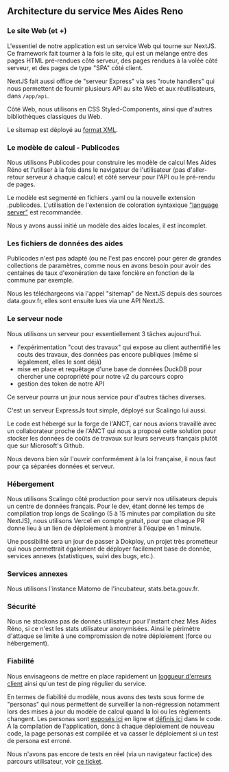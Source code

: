 ## Architecture du service Mes Aides Reno

### Le site Web (et +)

L'essentiel de notre application est un service Web qui tourne sur NextJS. Ce framework fait tourner à la fois le site, qui est un mélange entre des pages HTML pré-rendues côté serveur, des pages rendues à la volée côté serveur, et des pages de type "SPA" côté client.

NextJS fait aussi office de "serveur Express" via ses "route handlers" qui nous permettent de fournir plusieurs API au site Web et aux réutilisateurs, dans `/app/api`.

Côté Web, nous utilisons en CSS Styled-Components, ainsi que d'autres bibliothèques classiques du Web.

Le sitemap est déployé au [format XML](https://mesaidesreno.beta.gouv.fr/sitemap.xml).

### Le modèle de calcul - Publicodes

Nous utilisons Publicodes pour construire les modèle de calcul Mes Aides Réno et l'utiliser à la fois dans le navigateur de l'utilisateur (pas d'aller-retour serveur à chaque calcul) et côté serveur pour l'API ou le pré-rendu de pages.

Le modèle est segmenté en fichiers .yaml ou la nouvelle extension .publicodes. L'utilisation de l'extension de coloration syntaxique ["language server"](https://github.com/publicodes/language-server) est recommandée.

Nous y avons aussi initié un modèle des aides locales, il est incomplet.

### Les fichiers de données des aides

Publicodes n'est pas adapté (ou ne l'est pas encore) pour gérer de grandes collections de paramètres, comme nous en avons besoin pour avoir des centaines de taux d'exonération de taxe foncière en fonction de la commune par exemple.

Nous les téléchargeons via l'appel "sitemap" de NextJS depuis des sources data.gouv.fr, elles sont ensuite lues via une API NextJS.

### Le serveur node

Nous utilisons un serveur pour essentiellement 3 tâches aujourd'hui.

- l'expérimentation "cout des travaux" qui expose au client authentifié les couts des travaux, des données pas encore publiques (même si légalement, elles le sont déjà)
- mise en place et requêtage d'une base de données DuckDB pour chercher une copropriété pour notre v2 du parcours copro
- gestion des token de notre API

Ce serveur pourra un jour nous service pour d'autres tâches diverses.

C'est un serveur ExpressJs tout simple, déployé sur Scalingo lui aussi.

Le code est hébergé sur la forge de l'ANCT, car nous avions travaillé avec un collaborateur proche de l'ANCT qui nous a proposé cette solution pour stocker les données de coûts de travaux sur leurs serveurs français plutôt que sur Microsoft's Github.

Nous devons bien sûr l'ouvrir conformément à la loi française, il nous faut pour ça séparées données et serveur.

### Hébergement

Nous utilisons Scalingo côté production pour servir nos utilisateurs depuis un centre de données français. Pour le dev, étant donné les temps de compilation trop longs de Scalingo (5 à 15 minutes par compilation du site NextJS), nous utilisons Vercel en compte gratuit, pour que chaque PR donne lieu à un lien de déploiement à montrer à l'équipe en 1 minute.

Une possibilité sera un jour de passer à Dokploy, un projet très prometteur qui nous permettrait également de déployer facilement base de donnée, services annexes (statistiques, suivi des bugs, etc.).

### Services annexes

Nous utilisons l'instance Matomo de l'incubateur, stats.beta.gouv.fr.

### Sécurité

Nous ne stockons pas de donnés utilisateur pour l'instant chez Mes Aides Réno, si ce n'est les stats utilisateur anonymisées. Ainsi le périmètre d'attaque se limite à une compromission de notre déploiement (force ou hébergement).

### Fiabilité

Nous envisageons de mettre en place rapidement un [loggueur d'erreurs client](https://github.com/betagouv/reno/issues/385) ainsi qu'un test de ping régulier du service. 

En termes de fiabilité du modèle, nous avons des tests sous forme de "personas" qui nous permettent de surveiller la non-régression notamment lors des mises à jour du modèle de calcul quand la loi ou les règlements changent. Les personas sont [exposés ici](https://mesaidesreno.beta.gouv.fr/personas) en ligne et [définis ici](https://github.com/betagouv/reno/blob/master/app/personas.yaml) dans le code. À la compilation de l'application, donc à chaque déploiement de nouveau code, la page personas est compilée et va casser le déploiement si un test de persona est erroné.



Nous n'avons pas encore de tests en réel (via un navigateur factice) des parcours utilisateur, voir [ce ticket](https://github.com/betagouv/reno/issues/47).  
